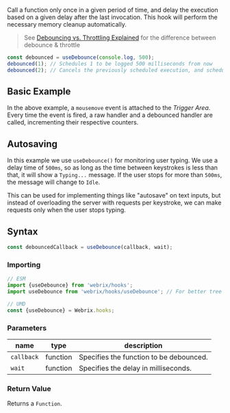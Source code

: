 
Call a function only once in a given period of time, and delay the execution based on
a given delay after the last invocation. This hook will perform the necessary memory
cleanup automatically.

> See [Debouncing vs. Throttling Explained](https://css-tricks.com/debouncing-throttling-explained-examples/)
> for the difference between debounce & throttle

```js
const debounced = useDebounce(console.log, 500);
debounced(1); // Schedules 1 to be logged 500 milliseconds from now
debounced(2); // Cancels the previously scheduled execution, and schedules 2 to be logged 500 milliseconds from now.
```

## Basic Example

<Example file='docs/hooks/usedebounce/BasicExample' height={200}/>

In the above example, a `mousemove` event is attached to the *Trigger Area*.
Every time the event is fired, a raw handler and a debounced handler are called, incrementing their respective counters.

## Autosaving

<Example file='docs/hooks/usedebounce/Autosaving' height={150}/>

In this example we use `useDebounce()` for monitoring user typing. We use a delay time of `500ms`,
so as long as the time between keystrokes is less than that, it will show a `Typing...` message.
If the user stops for more than `500ms`, the message will change to `Idle`.

This can be used for implementing things like "autosave" on text inputs, but instead of overloading the server
with requests per keystroke, we can make requests only when the user stops typing.

## Syntax

```js
const debouncedCallback = useDebounce(callback, wait);
```

### Importing

```jsx
// ESM
import {useDebounce} from 'webrix/hooks';
import useDebounce from 'webrix/hooks/useDebounce'; // For better tree shaking

// UMD
const {useDebounce} = Webrix.hooks;
```

### Parameters

name|type|description
---|---|---
`callback`|function|Specifies the function to be debounced.
`wait`|function|Specifies the delay in milliseconds.

### Return Value

Returns a `Function`.
